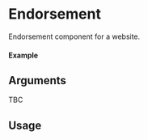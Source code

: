 
<Meta of={Endorsement} title="Endorsement" />

# Endorsement

Endorsement component for a website.

#### Example

<Canvas of={Endorsement.Default} />

## Arguments

TBC

## Usage

```ts
import { Endorsement } from "@nick8green/components";

const Example = () => {
  return (
      <Endorsement
        
      />
  );
};

export default Example;
```
